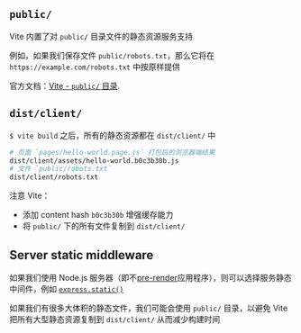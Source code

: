## `public/`

Vite 内置了对 `public/` 目录文件的静态资源服务支持

例如，如果我们保存文件 `public/robots.txt`，那么它将在 `https://example.com/robots.txt` 中按原样提供

官方文档：[Vite - `public/` 目录](https://vitejs.dev/guide/assets.html#the-public-directory).

## `dist/client/`

`$ vite build` 之后，所有的静态资源都在 `dist/client/` 中

```bash
# 页面 `pages/hello-world.page.js` 打包后的浏览器端结果
dist/client/assets/hello-world.b0c3b30b.js
# 文件 `public/robots.txt`
dist/client/robots.txt
```

注意 Vite：

- 添加 content hash `b0c3b30b` 增强缓存能力
- 将 `public/` 下的所有文件复制到 `dist/client/`

## Server static middleware

如果我们使用 Node.js 服务器（即不[pre-render](/pre-rendering)应用程序），则可以选择服务静态中间件，例如 [`express.static()`](https://expressjs.com/en/starter/static-files.html)

如果我们有很多大体积的静态文件，我们可能会使用 `public/` 目录，以避免 Vite 把所有大型静态资源复制到 `dist/client/` 从而减少构建时间
